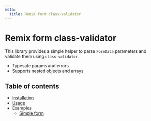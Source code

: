 ```yaml
---
meta:
  title: Remix form class-validator
---
```


# Remix form class-validator

This library provides a simple helper to parse `FormData` parameters and validate them using `class-validator`.

- Typesafe params and errors
- Supports nested objects and arrays

## Table of contents

- [Installation](./installation)
- [Usage](./usage)
- Examples
  - [Simple form](./simple-form)
